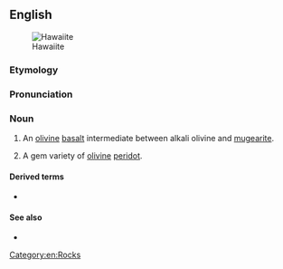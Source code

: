 ==English==
[[Image:Reunion geologie hawaiite Mare a Vieille Place dsc09326.jpg|thumb|Hawaiite]]

===Etymology===
{{suffix|Hawaii|ite|lang=en}}

===Pronunciation===
{{rfp|lang=en}}

===Noun===
{{en-noun}}

# {{lb|en|geology}} An [[olivine]] [[basalt]] intermediate between alkali olivine and [[mugearite]].
# {{lb|en|mineral}} A gem variety of [[olivine]] [[peridot]].

====Derived terms====
* {{l|en|hawaiitic}}

====See also====
* {{l|en|Hawaiian peridot}}

[[Category:en:Rocks]]